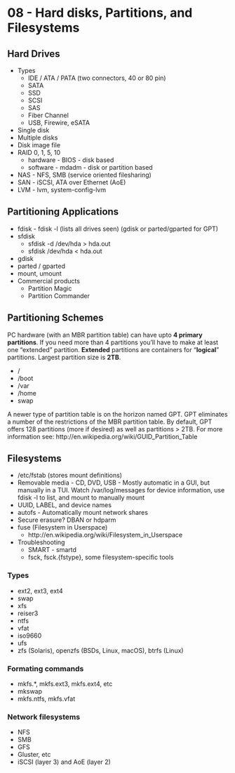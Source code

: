 # 08 - Hard disks, Partitions, and Filesystems {#unit-08}


<!-- **REFERENCE** -->
<!-- - LaUSAH Chapter 8, Storage -->
<!-- - TLCL Chapter 15, Storage Media -->

## Hard Drives

- Types
  - IDE / ATA / PATA (two connectors, 40 or 80 pin)
  - SATA
  - SSD
  - SCSI
  - SAS
  - Fiber Channel
  - USB, Firewire, eSATA
- Single disk
- Multiple disks
- Disk image file
- RAID 0, 1, 5, 10
  - hardware - BIOS - disk based
  - software - mdadm - disk or partition based
- NAS - NFS, SMB (service oriented filesharing)
- SAN - iSCSI, ATA over Ethernet (AoE)
- LVM - lvm, system-config-lvm

## Partitioning Applications

- fdisk - fdisk -l (lists all drives seen) (gdisk or parted/gparted for GPT)
- sfdisk
  - sfdisk -d /dev/hda > hda.out
  - sfdisk /dev/hda < hda.out
- gdisk
- parted / gparted
- mount, umount
- Commercial products
  - Partition Magic
  - Partition Commander

## Partitioning Schemes

PC hardware (with an MBR partition table) can have upto **4 primary partitions**. If you need more
than 4 partitions you'll have to make at least one "extended" partition. **Extended** partitions are
containers for "**logical**" partitions. Largest partition size is **2TB**.

- /
- /boot
- /var
- /home
- swap

A newer type of partition table is on the horizon named GPT. GPT eliminates a number of the restrictions of the MBR partition table. By default, GPT offers 128 partitions (more if desired) as well as partitions > 2TB. For more information see: http://en.wikipedia.org/wiki/GUID_Partition_Table

## Filesystems

- /etc/fstab (stores mount definitions)
- Removable media - CD, DVD, USB - Mostly automatic in a GUI, but manually in a TUI. Watch /var/log/messages for device information, use fdisk -l to list, and mount to manually mount
- UUID, LABEL, and device names
- autofs - Automatically mount network shares
- Secure erasure? DBAN or hdparm
- fuse (Filesystem in Userspace)
  - http://en.wikipedia.org/wiki/Filesystem_in_Userspace
- Troubleshooting
  - SMART - smartd
  - fsck, fsck.{fstype}, some filesystem-specific tools

### Types

- ext2, ext3, ext4
- swap
- xfs
- reiser3
- ntfs
- vfat
- iso9660
- ufs
- zfs (Solaris), openzfs (BSDs, Linux, macOS), btrfs (Linux)

### Formating commands

- mkfs.*, mkfs.ext3, mkfs.ext4, etc
- mkswap
- mkfs.ntfs, mkfs.vfat

### Network filesystems
- NFS
- SMB
- GFS
- Gluster, etc
- iSCSI (layer 3) and AoE (layer 2)

